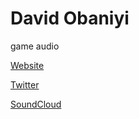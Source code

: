 # David Obaniyi

<Skills>

game audio

</Skills>

<Personal>

[Website](http://davidobaniyi.weebly.com)

[Twitter](https://twitter.com/DObaniyi)

[SoundCloud](https://soundcloud.com/musicknight44)

</Personal>


